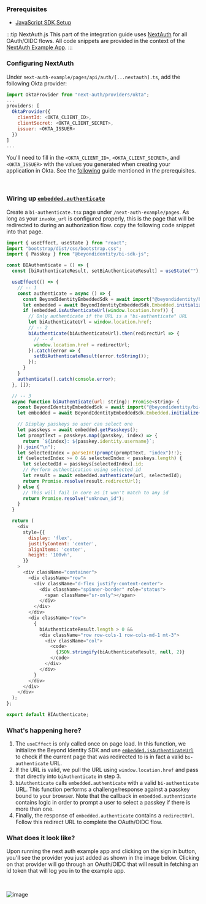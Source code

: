 ### Prerequisites

 - [JavaScript SDK Setup](/docs/next/sdk-setup?sdks=javascript)


:::tip NextAuth.js
This part of the integration guide uses [NextAuth](https://next-auth.js.org/) for all OAuth/OIDC flows. All code snippets are provided in the context of the [NextAuth Example App](https://github.com/nextauthjs/next-auth-example).
:::

### Configuring NextAuth

Under `next-auth-example/pages/api/auth/[...nextauth].ts`, add the following Okta provider:

```javascript
import OktaProvider from "next-auth/providers/okta";
...
providers: [
  OktaProvider({
    clientId: <OKTA_CLIENT_ID>,
    clientSecret: <OKTA_CLIENT_SECRET>,
    issuer: <OKTA_ISSUER>
  })
]
...
```

You'll need to fill in the `<OKTA_CLIENT_ID>`, `<OKTA_CLIENT_SECRET>`, and `<OKTA_ISSUER>` with the values you generated when creating your application in Okta. See the [following](/docs/next/okta-oidc) guide mentioned in the prerequisites.

<br />

### Wiring up [`embedded.authenticate`](/docs/next/sdk-setup#authentication)

Create a `bi-authenticate.tsx` page under `/next-auth-example/pages`. As long as your `invoke_url` is configured properly, this is the page that will be redirected to during an authorization flow. copy the following code snippet into that page.

```javascript
import { useEffect, useState } from "react";
import "bootstrap/dist/css/bootstrap.css";
import { Passkey } from "@beyondidentity/bi-sdk-js";

const BIAuthenticate = () => {
  const [biAuthenticateResult, setBiAuthenticateResult] = useState("");

  useEffect(() => {
    // -- 1
    const authenticate = async () => {
      const BeyondIdentityEmbeddedSdk = await import("@beyondidentity/bi-sdk-js");
      let embedded = await BeyondIdentityEmbeddedSdk.Embedded.initialize();
      if (embedded.isAuthenticateUrl(window.location.href)) {
        // Only authenticate if the URL is a "bi-authenticate" URL
        let biAuthenticateUrl = window.location.href;
        // -- 2
        biAuthenticate(biAuthenticateUrl).then(redirectUrl => {
          // -- 4
          window.location.href = redirectUrl;
        }).catch(error => {
          setBiAuthenticateResult(error.toString());
        });
      }
    }
    authenticate().catch(console.error);
  }, []);

  // -- 3
  async function biAuthenticate(url: string): Promise<string> {
    const BeyondIdentityEmbeddedSdk = await import("@beyondidentity/bi-sdk-js");
    let embedded = await BeyondIdentityEmbeddedSdk.Embedded.initialize();

    // Display passkeys so user can select one
    let passkeys = await embedded.getPasskeys();
    let promptText = passkeys.map((passkey, index) => {
      return `${index}: ${passkey.identity.username}`;
    }).join("\n");
    let selectedIndex = parseInt(prompt(promptText, "index")!!);
    if (selectedIndex >= 0 && selectedIndex < passkeys.length) {
      let selectedId = passkeys[selectedIndex].id;
      // Perform authentication using selected id
      let result = await embedded.authenticate(url, selectedId);
      return Promise.resolve(result.redirectUrl);
    } else {
      // This will fail in core as it won't match to any id
      return Promise.resolve("unknown_id");
    }
  }

  return (
    <div
      style={{
        display: 'flex',
        justifyContent: 'center',
        alignItems: 'center',
        height: '100vh',
      }}
    >
      <div className="container">
        <div className="row">
          <div className="d-flex justify-content-center">
            <div className="spinner-border" role="status">
              <span className="sr-only"></span>
            </div>
          </div>
        </div>
        <div className="row">
          {
            biAuthenticateResult.length > 0 &&
            <div className="row row-cols-1 row-cols-md-1 mt-3">
              <div className="col">
                <code>
                  {JSON.stringify(biAuthenticateResult, null, 2)}
                </code>
              </div>
            </div>
          }
        </div>
      </div>
    </div>
  );
};

export default BIAuthenticate;
```

### What's happening here?

1. The `useEffect` is only called once on page load. In this function, we initialize the Beyond Identity SDK and use [`embedded.isAuthenticateUrl`](/docs/next/sdk-setup#authenticate-url-validation) to check if the current page that was redirected to is in fact a valid `bi-authenticate` URL.
2. If the URL is valid, we pull the URL using `window.location.href` and pass that directly into `biAuthenticate` in step 3.
3. `biAuthenticate` calls `embedded.authenticate` with a valid `bi-authenticate` URL. This function performs a challenge/response against a passkey bound to your browser. Note that the callback in `embedded.authenticate` contains logic in order to prompt a user to select a passkey if there is more than one.
4. Finally, the response of `embedded.authenticate` contains a `redirectUrl`. Follow this redirect URL to complete the OAuth/OIDC flow.

### What does it look like?

Upon running the next auth example app and clicking on the sign in button, you'll see the provider you just added as shown in the image below. Clicking on that provider will go through an OAuth/OIDC that will result in fetching an id token that will log you in to the example app.

<br />

![image](https://user-images.githubusercontent.com/6578679/184046706-3f55f7f5-2484-4fe8-978d-575b66bfa86e.png)